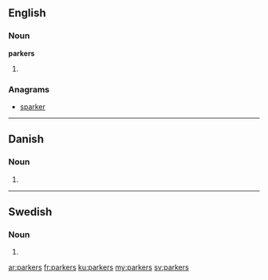 ==English==

===Noun===
'''parkers'''
# {{plural of|[[parker]]}}

===Anagrams===
* [[sparker#English|sparker]]

----

==Danish==

===Noun===
{{head|da|noun form|g=c}}

# {{form of|genitive plural indefinite|park|lang=da}}

----

==Swedish==

===Noun===
{{head|sv|noun form}}

# {{sv-noun-form-indef-gen-pl|park}}

[[ar:parkers]]
[[fr:parkers]]
[[ku:parkers]]
[[my:parkers]]
[[sv:parkers]]